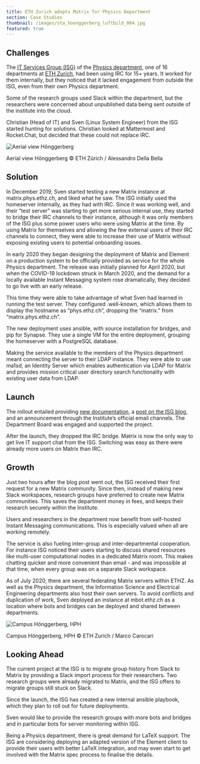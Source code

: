 ```yaml
---
title: ETH Zurich adopts Matrix for Physics Department
section: Case Studies
thumbnail: /images/sta_hoenggerberg_luftbild_004.jpg
featured: true
---
```


## Challenges

The [IT Services Group (ISG)](https://www.phys.ethz.ch/services/physics-isg.html) of the [Physics department](https://phys.ethz.ch/), one of 16 departments at [ETH Zurich](https://ethz.ch/), had been using IRC for 15+ years. It worked for them internally, but they noticed that it lacked engagement from outside the ISG, even from their own Physics department.

Some of the research groups used Slack within the department, but the researchers were concerned about unpublished data being sent outside of the institute into the cloud.

Christian (Head of IT) and Sven (Linux System Engineer) from the ISG started hunting for solutions. Christian looked at Mattermost and Rocket.Chat, but decided that these could not replace IRC.

![Aerial view Hönggerberg](/images/sta_hoenggerberg_luftbild_004.jpg)

Aerial view Hönggerberg
© ETH Zürich / Alessandro Della Bella

## Solution

In December 2019, Sven started testing a new Matrix instance at matrix.phys.ethz.ch, and liked what he saw. The ISG initially used the homeserver internally, as they had with IRC. Since it was working well, and their “test server” was starting to get more serious internal use, they started to bridge their IRC channels to their instance, although it was only members of the ISG plus some power users who were using Matrix at the time. By using Matrix for themselves and allowing the few external users of their IRC channels to connect, they were able to increase their use of Matrix without exposing existing users to potential onboarding issues.

In early 2020 they began designing the deployment of Matrix and Element on a production system to be officially provided as service for the whole Physics department. The release was initially planned for April 2020, but when the COVID-19 lockdown struck in March 2020, and the demand for a locally available Instant Messaging system rose dramatically, they decided to go live with an early release.

This time they were able to take advantage of what Sven had learned in running the test server. They configured .well-known, which allows them to display the hostname as “phys.ethz.ch”, dropping the “matrix.” from “matrix.phys.ethz.ch”.

The new deployment uses ansible, with source installation for bridges, and pip for Synapse. They use a single VM for the entire deployment, grouping the homeserver with a PostgreSQL database.

Making the service available to the members of the Physics department meant connecting the server to their LDAP instance. They were able to use ma1sd, an Identity Server which enables authentication via LDAP for Matrix and provides mission critical user directory search functionality with existing user data from LDAP.

## Launch

The rollout entailed providing [new documentation](https://readme.phys.ethz.ch/chat/), a [post on the ISG blog](https://isg.phys.ethz.ch/2020/03/20/new-d-phys-collaboration-chat-service-slack-replacement/), and an announcement through the Institute’s official email channels. The Department Board was engaged and supported the project.

After the launch, they dropped the IRC bridge. Matrix is now the only way to get live IT support chat from the ISG. Switching was easy as there were already more users on Matrix than IRC.

## Growth

Just two hours after the blog post went out, the ISG received their first request for a new Matrix community. Since then, instead of making new Slack workspaces, research groups have preferred to create new Matrix communities. This saves the department money in fees, and keeps their research securely within the Institute.

Users and researchers in the department now benefit from self-hosted Instant Messaging communications. This is especially valued when all are working remotely.

The service is also fueling inter-group and inter-departmental cooperation. For instance ISG noticed their users starting to discuss shared resources like multi-user computational nodes in a dedicated Matrix room. This makes chatting quicker and more convenient than email - and was impossible at that time, when every group was on a separate Slack workspace.

As of July 2020, there are several federating Matrix servers within ETHZ. As well as the Physics department, the Information Science and Electrical Engineering departments also host their own servers. To avoid conflicts and duplication of work, Sven deployed an instance at mbot.ethz.ch as a location where bots and bridges can be deployed and shared between departments.

![Campus Hönggerberg, HPH](/images/sta_hoenggerberg_hph_002.jpg)

Campus Hönggerberg, HPH
© ETH Zurich / Marco Carocari

## Looking Ahead

The current project at the ISG is to migrate group history from Slack to Matrix by providing a Slack import process for their researchers. Two research groups were already migrated to Matrix, and the ISG offers to migrate groups still stuck on Slack. 

Since the launch, the ISG has created a new internal ansible playbook, which they plan to roll out for future deployments.

Sven would like to provide the research groups with more bots and bridges and in particular bots for server monitoring within ISG.

Being a Physics department, there is great demand for LaTeX support. The ISG are considering deploying an adapted version of the Element client to provide their users with better LaTeX integration, and may even start to get involved with the Matrix spec process to finalise the details.

